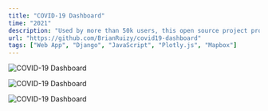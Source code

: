 ```yaml
---
title: "COVID-19 Dashboard"
time: "2021"
description: "Used by more than 50k users, this open source project provided a comprehensive view of the COVID-19 pandemic data. Fully interactive and responsive maps and charts."
url: "https://github.com/BrianRuizy/covid19-dashboard"
tags: ["Web App", "Django", "JavaScript", "Plotly.js", "Mapbox"]
---
```

 
<Image
  src="/projects/covid/phones.png"
  alt="COVID-19 Dashboard"
  width={1905}
  height={1409}
  caption="Mobile view of application, including list of key statistics, the map of daily growth, and the fully interactive map made using Mapbox."
/>

<Image
  src="/projects/covid/tablet.png"
  alt="COVID-19 Dashboard"
  width={2580}
  height={1691}
  caption="Tablet view of the dashboard's home page. The application is designed to be responsive to all platforms and devices."
/>

<Image
  src="/projects/covid/floating.png"
  alt="COVID-19 Dashboard"
  width={2580}
  height={1691}
/>